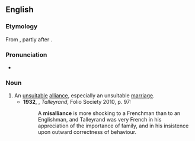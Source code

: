 ==English==

===Etymology===
From {{prefix|mis|alliance|lang=en}}, partly after {{der|en|fr|mésalliance}}.

===Pronunciation===
* {{a|UK}} {{IPA|/ˌmɪsəˈlaɪəns/|lang=en}}

===Noun===
{{en-noun}}

# An [[unsuitable]] [[alliance]], especially an unsuitable [[marriage]]. {{defdate|from 18th c.}}
#* '''1932''', {{w|Duff Cooper}}, ''Talleyrand'', Folio Society 2010, p. 97:
#*: A '''misalliance''' is more shocking to a Frenchman than to an Englishman, and Talleyrand was very French in his appreciation of the importance of family, and in his insistence upon outward correctness of behaviour.